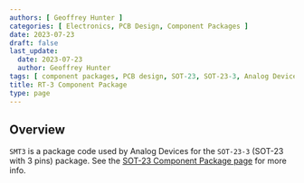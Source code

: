 ```yaml
---
authors: [ Geoffrey Hunter ]
categories: [ Electronics, PCB Design, Component Packages ]
date: 2023-07-23
draft: false
last_update:
  date: 2023-07-23
  author: Geoffrey Hunter
tags: [ component packages, PCB design, SOT-23, SOT-23-3, Analog Devices, RT-3 ]
title: RT-3 Component Package
type: page
---
```



## Overview

`SMT3` is a package code used by Analog Devices for the `SOT-23-3` (SOT-23 with 3 pins) package. See the [SOT-23 Component Package page](/pcb-design/component-packages/sot-23-component-package/) for more info.
